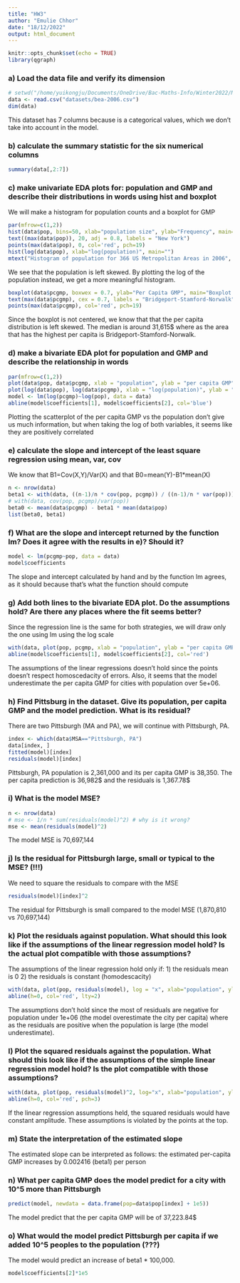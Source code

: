 ```yaml
---
title: "HW3"
author: "Emulie Chhor"
date: "18/12/2022"
output: html_document
---
```


```r
knitr::opts_chunk$set(echo = TRUE)
library(qgraph)
```

### a) Load the data file and verify its dimension

```r
# setwd("/home/yuikongju/Documents/OneDrive/Bac-Maths-Info/Winter2022/ModernRegression_36-401/")
data <- read.csv("datasets/bea-2006.csv")
dim(data)
```
This dataset has 7 columns because is a categorical values, which we don't take into account in the model.

### b) calculate the summary statistic for the six numerical columns

```r
summary(data[,2:7])
```

### c) make univariate EDA plots for: population and GMP and describe their distributions in words using hist and boxplot

We will make a histogram for population counts and a boxplot for GMP

```r
par(mfrow=c(1,2))
hist(data$pop, bins=50, xlab="population size", ylab="Frequency", main="")
text((max(data$pop)), 20, adj = 0.8, labels = "New York")
points(max(data$pop), 0, col='red', pch=19)
hist(log(data$pop), xlab="log(population)", main="")
mtext("Histogram of population for 366 US Metropolitan Areas in 2006", outer=TRUE)
```

We see that the population is left skewed. By plotting the log of 
the population instead, we get a more meaningful histogram.

```r
boxplot(data$pcgmp, boxwex = 0.7, ylab="Per Capita GMP", main="Boxplot of the Per Capita GMP of 366 Metropolitan cities in the US in 2006")
text(max(data$pcgmp), cex = 0.7, labels = "Bridgeport-Stamford-Norwalk", adj = -0.075)
points(max(data$pcgmp), col='red', pch=19)
```

Since the boxplot is not centered, we know that that the per capita distribution 
is left skewed. The median is around 31,615$ where as the area that has the 
highest per capita is Bridgeport-Stamford-Norwalk.

### d) make a bivariate EDA plot for population and GMP and describe the relationship in words

```r
par(mfrow=c(1,2))
plot(data$pop, data$pcgmp, xlab = "population", ylab = "per capita GMP", main = "")
plot(log(data$pop), log(data$pcgmp), xlab = "log(population)", ylab = "per capita GMP", main = "")
model <- lm(log(pcgmp)~log(pop), data = data)
abline(model$coefficients[1], model$coefficients[2], col='blue')
```
Plotting the scatterplot of the per capita GMP vs the population don't give us much information, but when taking the log of both variables, it seems like they are positively correlated

### e) calculate the slope and intercept of the least square regression using mean, var, cov

We know that B1=Cov(X,Y)/Var(X) and that B0=mean(Y)-B1*mean(X)

```r
n <- nrow(data)
beta1 <- with(data, ((n-1)/n * cov(pop, pcgmp)) / ((n-1)/n * var(pop)))
# with(data, cov(pop, pcgmp)/var(pop))
beta0 <- mean(data$pcgmp) - beta1 * mean(data$pop)
list(beta0, beta1)
```

### f) What are the slope and intercept returned by the function lm? Does it agree with the results in e)? Should it?

```r
model <- lm(pcgmp~pop, data = data)
model$coefficients
```
The slope and intercept calculated by hand and by the function lm agrees, as it should because that's what the 
function should compute

### g) Add both lines to the bivariate EDA plot. Do the assumptions hold? Are there any places where the fit seems better?

Since the regression line is the same for both strategies, we will draw only the one using lm using the log scale

```r
with(data, plot(pop, pcgmp, xlab = "population", ylab = "per capita GMP", log = "x"))
abline(model$coefficients[1], model$coefficients[2], col='red')

```

The assumptions of the linear regressions doesn't hold since the points doesn't respect homoscedacity of errors. 
Also, it seems that the model underestimate the per capita GMP for cities with population over 5e+06. 

### h) Find Pittsburg in the dataset. Give its population, per capita GMP and the model prediction. What is its residual?

There are two Pittsburgh (MA and PA), we will continue with Pittsburgh, PA.

```r
index <- which(data$MSA=="Pittsburgh, PA")
data[index, ]
fitted(model)[index]
residuals(model)[index]

```
Pittsburgh, PA population is 2,361,000 and its per capita GMP is 38,350. The per capita prediction is 36,982\$ and the residuals is 1,367.78\$

### i) What is the model MSE? 

```r
n <- nrow(data)
# mse <- 1/n * sum(residuals(model)^2) # why is it wrong?
mse <- mean(residuals(model)^2)
```

The model MSE is 70,697,144

### j) Is the residual for Pittsburgh large, small or typical to the MSE? (!!!)

We need to square the residuals to compare with the MSE

```r
residuals(model)[index]^2
```

The residual for Pittsburgh is small compared to the model MSE (1,870,810 vs 70,697,144)

### k) Plot the residuals against population. What should this look like if the assumptions of the linear regression model hold? Is the actual plot compatible with those assumptions?

The assumptions of the linear regression hold only if:
1) the residuals mean is 0
2) the residuals is constant (homodescacity)

```r

with(data, plot(pop, residuals(model), log = "x", xlab="population", ylab="residuals"))
abline(h=0, col='red', lty=2)

```

The assumptions don't hold since the most of residuals are negative for population under 1e+06 (the model overestimate the city per capita) where as the residuals are positive when the population is large (the model underestimate).

### l) Plot the squared residuals against the population. What should this look like if the assumptions of the simple linear regression model hold? Is the plot compatible with those assumptions?

```r
with(data, plot(pop, residuals(model)^2, log="x", xlab="population", ylab="squared residuals", col='black', cex=0.95, pch=1))
abline(h=0, col='red', pch=3)
```
If the linear regression assumptions held, the squared residuals would have constant amplitude.
These assumptions is violated by the points at the top.


### m) State the interpretation of the estimated slope

The estimated slope can be interpreted as follows: the estimated per-capita GMP increases by 0.002416 (beta1) per person 

### n) What per capita GMP does the model predict for a city with 10^5 more than Pittsburgh

```r
predict(model, newdata = data.frame(pop=data$pop[index] + 1e5))
```
The model predict that the per capita GMP will be of 37,223.84\$

### o) What would the model predict Pittsburgh per capita if we added 10^5 peoples to the population (???)

The model would predict an increase of beta1 * 100,000.

```r
model$coefficients[2]*1e5
```

